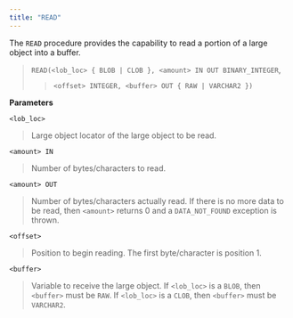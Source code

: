 ```yaml
---
title: "READ"
---
```


The `READ` procedure provides the capability to read a portion of a large object into a buffer.

> `READ(<lob_loc> { BLOB | CLOB }, <amount> IN OUT BINARY_INTEGER`,
>
> > `<offset> INTEGER, <buffer> OUT { RAW | VARCHAR2 })`

**Parameters**

`<lob_loc>`

> Large object locator of the large object to be read.

`<amount> IN`

> Number of bytes/characters to read.

`<amount> OUT`

> Number of bytes/characters actually read. If there is no more data to be read, then `<amount>` returns 0 and a `DATA_NOT_FOUND` exception is thrown.

`<offset>`

> Position to begin reading. The first byte/character is position 1.

`<buffer>`

> Variable to receive the large object. If `<lob_loc>` is a `BLOB`, then `<buffer>` must be `RAW`. If `<lob_loc>` is a `CLOB`, then `<buffer>` must be `VARCHAR2`.
